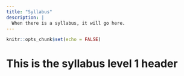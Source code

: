 ```yaml
---
title: "Syllabus"
description: |
  When there is a syllabus, it will go here.
---
```


```r
knitr::opts_chunk$set(echo = FALSE)
```

# This is the syllabus level 1 header